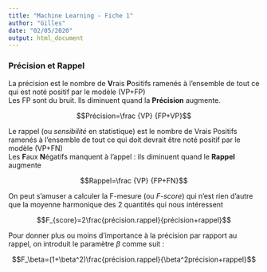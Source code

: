 ```yaml
---
title: "Machine Learning - Fiche 1"
author: "Gilles"
date: "02/05/2020"
output: html_document
---
```


### Précision et Rappel

La précision est le nombre de **V**rais **P**ositifs ramenés à l'ensemble de tout ce qui est noté positif par le modèle (VP+FP)  
Les FP sont du bruit. Ils diminuent quand la **Précision** augmente.  

$$Précision=\frac {VP} {FP+VP}$$

Le rappel (ou *sensibilité* en statistique) est le nombre de Vrais Positifs ramenés à l'ensemble de tout ce qui doit devrait être noté positif par le modèle (VP+FN)  
Les **F**aux **N**égatifs manquent à l'appel : ils diminuent quand le **Rappel** augmente

$$Rappel=\frac {VP} {FP+FN}$$


On peut s'amuser a calculer la F-mesure (ou *F-score*) qui n'est rien d'autre que la moyenne harmonique des 2 quantités qui nous intéressent

$$F_{score}=2\frac{précision.rappel}{précision+rappel}$$

Pour donner plus ou moins d'importance à la précision par rapport au rappel, on introduit le paramètre $\beta$ comme suit :

$$F_\beta=(1+\beta^2)\frac{précision.rappel}{\beta^2précision+rappel}$$

